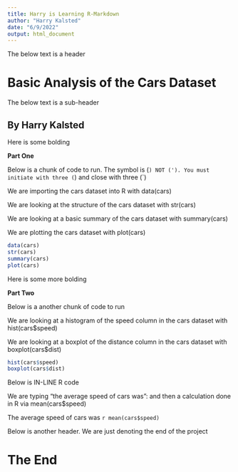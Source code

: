---
title: Harry is Learning R-Markdown
author: "Harry Kalsted"
date: "6/9/2022"
output: html_document
---





The below text is a header

# Basic Analysis of the Cars Dataset

The below text is a sub-header

## By Harry Kalsted

Here is some bolding

**Part One**

Below is a chunk of code to run. The symbol is (`) NOT ('). You must initiate with three (`) and close with three (`)

We are importing the cars dataset into R with data(cars)

We are looking at the structure of the cars dataset with str(cars)

We are looking at a basic summary of the cars dataset with summary(cars)

We are plotting the cars dataset with plot(cars)

```{r}
data(cars)
str(cars)
summary(cars)
plot(cars)
```

Here is some more bolding

**Part Two**

Below is a another chunk of code to run

We are looking at a histogram of the speed column in the cars dataset with hist(cars$speed)

We are looking at a boxplot of the distance column in the cars dataset with boxplot(cars$dist)

```{r}
hist(cars$speed)
boxplot(cars$dist)
```

Below is IN-LINE R code

We are typing "the average speed of cars was": and then a calculation done in R via mean(cars$speed)

The average speed of cars was `r mean(cars$speed)`

Below is another header. We are just denoting the end of the project

# The End
